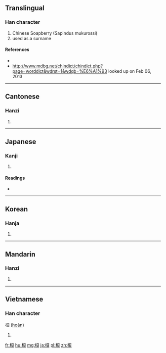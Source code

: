 ==Translingual==

===Han character===
{{Han char|rn=75|rad=木|as=06|sn=10|four=41916|canj=DMAM}}

# Chinese Soapberry (Sapindus mukurossi)
# used as a surname

====References====
* {{Han ref|kx=0526.050|dkj=14774|dj=0915.020|hdz=21195.060|uh=6853|ud=26707|bh=AED9|bd=44761}}
* http://www.mdbg.net/chindict/chindict.php?page=worddict&wdrst=1&wdqb=%E6%A1%93 looked up on Feb 06, 2013
----

==Cantonese==

===Hanzi===
{{yue-hanzi|jyut=|y=wun4}}

# {{defn|lang=yue|sort=木06}}

----

==Japanese==

===Kanji===
{{ja-kanji|grade=|rs=木06}}

# {{defn|lang=ja|sort=木06}}

====Readings====
* {{ja-readings|on=[[かん]] (kan), [[がん]] (gan)|kun=[[たけしい]] (takeshii), [[めぐる]] (meguru), [[うれえる]] (ureeru)}}

----

==Korean==

===Hanja===
{{ko-hanja|hangeul=환|eumhun=|rv=hwan|mr=hwan|y=hwan}}

# {{defn|lang=ko|sort=木06}}

----

==Mandarin==

===Hanzi===
{{cmn-hanzi|pin=[[huán]] ([[huan2]])|wg=huan<sup>2</sup>}}

# {{defn|lang=cmn|sort=木06}}

----

==Vietnamese==

===Han character===
桓 ([[hoàn]])

# {{defn|lang=vi}}

[[fr:桓]]
[[hu:桓]]
[[mg:桓]]
[[ja:桓]]
[[pl:桓]]
[[zh:桓]]